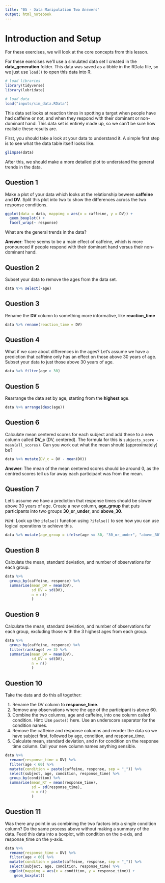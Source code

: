 ```yaml
---
title: "05 - Data Manipulation Two Answers"
output: html_notebook
---
```


# Introduction and Setup

For these exercises, we will look at the core concepts from this lesson.

For these exercises we'll use a simulated data set I created in the **data_generation** folder. This data was saved as a tibble in the RData file, so we just use `load()` to open this data into R.

```r
# load libraries
library(tidyverse)
library(lubridate)

# load data
load("inputs/sim_data.RData")
```

This data set looks at reaction times in spotting a target when people have had caffeine or not, and when they respond with their dominant or non-dominant hand. This data set is entirely made up, so we can't be sure how realistic these results are.

First, you should take a look at your data to understand it. A simple first step is to see what the data table itself looks like.

```r
glimpse(data)
```

After this, we should make a more detailed plot to understand the general trends in the data.

## Question 1

Make a plot of your data which looks at the relationship beween **caffeine** and **DV**. Split this plot into two to show the differences across the two response conditions.

```r
ggplot(data = data, mapping = aes(x = caffeine, y = DV)) +
  geom_boxplot() +
  facet_wrap(~ response)
```
What are the general trends in the data?

**Answer**: There seems to be a main effect of caffeine, which is more pronounced if people respond with their dominant hand versus their non-dominant hand.

## Question 2

Subset your data to remove the ages from the data set.

```r
data %>% select(-age)
```

## Question 3

Rename the **DV** column to something more informative, like **reaction_time**

```r
data %>% rename(reaction_time = DV)
```

## Question 4

What if we care about differences in the ages? Let's assume we have a prediction that caffeine only has an effect on those above 30 years of age. Subset your data to just those above 30 years of age.

```r
data %>% filter(age > 30)
```

## Question 5

Rearrange the data set by age, starting from the **highest** age.

```r
data %>% arrange(desc(age))
```

## Question 6

Calculate mean centered scores for each subject and add these to a new column called **DV_c** (DV, centered). The formula for this is `subjects_score - mean(all_scores)`. Can you work out what the mean should (approximately) be?

```r
data %>% mutate(DV_c = DV - mean(DV))
```
**Answer**: The mean of the mean centered scores should be around 0, as the centred scores tell us far away each participant was from the mean.

## Question 7

Let's assume we have a prediction that response times should be slower above 30 years of age. Create a new column, **age_group** that puts participants into two groups **30_or_under**, and **above_30**.

*Hint*: Look up the `ifelse()` function using `?ifelse()` to see how you can use logical operations to achieve this.

```r
data %>% mutate(age_group = ifelse(age <= 30, "30_or_under", "above_30"))
```

## Question 8

Calculate the mean, standard deviation, and number of observations for each group.

```r
data %>%
  group_by(caffeine, response) %>%
  summarise(mean_DV = mean(DV),
            sd_DV = sd(DV),
            n = n()
            )
```

## Question 9

Calculate the mean, standard deviation, and number of observations for each group, excluding those with the 3 highest ages from each group.

```r
data %>%
  group_by(caffeine, response) %>%
  filter(rank(age) >= 3) %>%
  summarise(mean_DV = mean(DV),
            sd_DV = sd(DV),
            n = n()
            )
```

## Question 10 

Take the data and do this all together:

1. Rename the DV column to **response_time**.
2. Remove any observations where the age of the participant is above 60.
3. Combine the two columns, age and caffeine, into one column called condition. Hint: Use `paste()` here. Use an underscore separator for the condition names.
4. Remove the caffeine and response columns and reorder the data so we have subject first, followed by age, condition, and response_time.
5. Calculate mean, standard deviation, and n for condition on the response time column. Call your new column names anything sensible.

```r
data %>%
  rename(response_time = DV) %>%
  filter(age < 60) %>%
  mutate(condition = paste(caffeine, response, sep = "_")) %>%
  select(subject, age, condition, response_time) %>%
  group_by(condition) %>%
  summarise(mean_RT = mean(response_time),
            sd = sd(response_time),
            n = n()
            )
```

## Question 11

Was there any point in us combining the two factors into a single condition column? Do the same process above without making a summary of the data. Feed this data into a boxplot, with condition on the x-axis, and response_time on the y-axis.

```r
data %>%
  rename(response_time = DV) %>%
  filter(age < 60) %>%
  mutate(condition = paste(caffeine, response, sep = "_")) %>%
  select(subject, age, condition, response_time) %>%
  ggplot(mapping = aes(x = condition, y = response_time)) +
    geom_boxplot()
```


